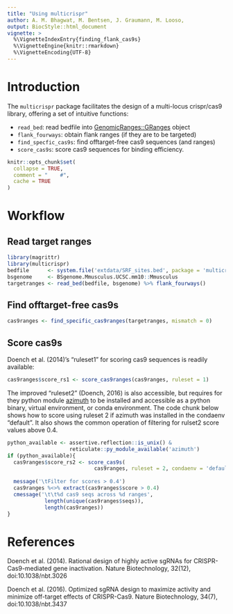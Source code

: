 ```yaml
---
title: "Using multicrispr"
author: A. M. Bhagwat, M. Bentsen, J. Graumann, M. Looso, 
output: BiocStyle::html_document
vignette: >
  %\VignetteIndexEntry{finding_flank_cas9s}
  %\VignetteEngine{knitr::rmarkdown}
  %\VignetteEncoding{UTF-8}
---
```


# Introduction

The `multicrispr` package facilitates the design of a multi-locus
crispr/cas9 library, offering a set of intuitive functions:

* `read_bed`: read bedfile into [GenomicRanges::GRanges](https://bioconductor.org/packages/release/bioc/html/GenomicRanges.html) object
* `flank_fourways    `: obtain flank ranges (if they are to be targeted)
* `find_specfic_cas9s`: find offtarget-free cas9 sequences (and ranges)
* `score_cas9s       `: score cas9 sequences for binding efficiency.


```r
knitr::opts_chunk$set(
  collapse = TRUE,
  comment = "    #", 
  cache = TRUE
)
```


# Workflow

## Read target ranges

```r
library(magrittr)
library(multicrispr)
bedfile      <- system.file('extdata/SRF_sites.bed', package = 'multicrispr')
bsgenome     <- BSgenome.Mmusculus.UCSC.mm10::Mmusculus
targetranges <- read_bed(bedfile, bsgenome) %>% flank_fourways()
```


## Find offtarget-free cas9s

```r
cas9ranges <- find_specific_cas9ranges(targetranges, mismatch = 0)
```


## Score cas9s

Doench et al. (2014)'s "ruleset1" for scoring cas9 sequences is readily available:

```r
cas9ranges$score_rs1 <- score_cas9ranges(cas9ranges, ruleset = 1)
```

The improved "ruleset2" (Doench, 2016) is also accessible, but requires for they python module  [azimuth](https://github.com/MicrosoftResearch/Azimuth]) to be installed and accessible as a python binary, virtual environment, or conda environment. The code chunk below shows how to score using ruleset 2 if azimuth was installed in the condaenv "default". It also shows the common operation of filtering for rulset2 score values above 0.4.


```r
python_available <- assertive.reflection::is_unix() & 
                    reticulate::py_module_available('azimuth')
if (python_available){
  cas9ranges$score_rs2 <- score_cas9s(
                            cas9ranges, ruleset = 2, condaenv = 'default')
  
  message('\tFilter for scores > 0.4')
  cas9ranges %<>% extract(cas9ranges$score > 0.4)
  cmessage('\t\t%d cas9 seqs across %d ranges', 
            length(unique(cas9ranges$seqs)), 
            length(cas9ranges))
}
```

# References

Doench et al. (2014). Rational design of highly active sgRNAs for CRISPR-Cas9-mediated gene 
inactivation. Nature Biotechnology, 32(12), doi:10.1038/nbt.3026


Doench et al. (2016). Optimized sgRNA design to maximize activity and minimize off-target effects of CRISPR-Cas9. Nature Biotechnology, 34(7), doi:10.1038/nbt.3437

